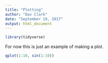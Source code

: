 ```yaml
---
title: "Plotting"
author: "Dav Clark"
date: "September 19, 2017"
output: html_document
---
```


```r
library(tidyverse)
```

For now this is just an example of making a plot.

```r
qplot(1:10, sin(1:10))
```


